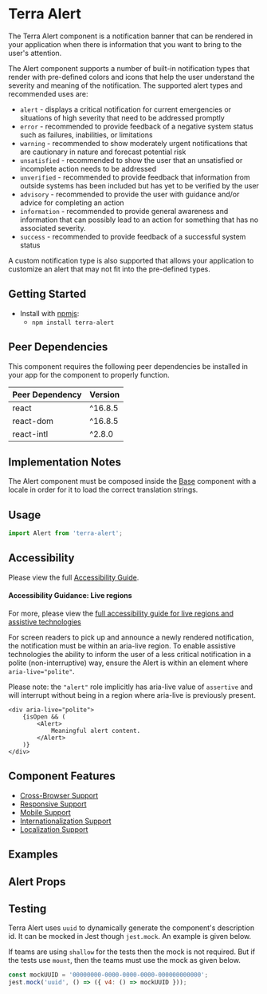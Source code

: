 


<Badge />

# Terra Alert

The Terra Alert component is a notification banner that can be rendered in your application when there is information that you want to bring to the user's attention.

The Alert component supports a number of built-in notification types that render with pre-defined colors and icons that help the user understand the severity and meaning of the notification. The supported alert types and recommended uses are:

- `alert` - displays a critical notification for current emergencies or situations of high severity that need to be addressed promptly
- `error` - recommended to provide feedback of a negative system status such as failures, inabilities, or limitations
- `warning` - recommended to show moderately urgent notifications that are cautionary in nature and forecast potential risk
- `unsatisfied` - recommended to show the user that an unsatisfied or incomplete action needs to be addressed
- `unverified` - recommended to provide feedback that information from outside systems has been included but has yet to be verified by the user
- `advisory` - recommended to provide the user with guidance and/or advice for completing an action
- `information` - recommended to provide general awareness and information that can possibly lead to an action for something that has no associated severity.
- `success` - recommended to provide feedback of a successful system status

A custom notification type is also supported that allows your application to customize an alert that may not fit into the pre-defined types.

## Getting Started

- Install with [npmjs][3]:
  - `npm install terra-alert`

<!-- AUTO-GENERATED-CONTENT:START Peer Dependencies -->
## Peer Dependencies

This component requires the following peer dependencies be installed in your app for the component to properly function.

| Peer Dependency | Version |
|-|-|
| react | ^16.8.5 |
| react-dom | ^16.8.5 |
| react-intl | ^2.8.0 |

<!-- AUTO-GENERATED-CONTENT:END -->

## Implementation Notes
The Alert component must be composed inside the [Base][1] component with a locale in order for it to load the correct translation strings.

[1]: https://engineering.cerner.com/terra-core/components/terra-base/base/base
[3]: https://www.npmjs.com

## Usage

```jsx
import Alert from 'terra-alert';
```

## Accessibility
Please view the full [Accessibility Guide](./accessibility-guide).

<Notice variant="important" ariaLevel="3">

#### Accessibility Guidance: Live regions

For more, please view the [full accessibility guide for live regions and assistive technologies](./accessibility-guide#assistive-technologies)

For screen readers to pick up and announce a newly rendered notification, the notification must be within an aria-live region.
To enable assistive technologies the ability to inform the user of a less critical notification in a polite (non-interruptive) way, ensure the Alert is
within an element where `aria-live="polite"`.

Please note: the `"alert"` role implicitly has aria-live value of `assertive` and will interrupt without being in a region where aria-live is previously present.

<div aria-label="Example code">


    <div aria-live="polite">
        {isOpen && (
            <Alert>
                Meaningful alert content.
            </Alert>
        )}
    </div>

</div>

</Notice>

## Component Features
* [Cross-Browser Support](https://engineering.cerner.com/terra-ui/about/terra-ui/component-standards#cross-browser-support)
* [Responsive Support](https://engineering.cerner.com/terra-ui/about/terra-ui/component-standards#responsive-support)
* [Mobile Support](https://engineering.cerner.com/terra-ui/about/terra-ui/component-standards#mobile-support)
* [Internationalization Support](https://engineering.cerner.com/terra-ui/about/terra-ui/component-standards#internationalization-i18n)
* [Localization Support](https://engineering.cerner.com/terra-ui/about/terra-ui/component-standards#internationalization-i18n)

## Examples
<AlertExample title="Default Alert" />
<ErrorExample title="Error Alert" />
<WarningExample title="Warning Alert" />
<UnsatisfiedExample title="Unsatisfied Alert" />
<UnverifiedExample title="Unverified Alert" />
<AdvisoryExample title="Advisory Alert" />
<InfoExample title="Information Alert" />
<SuccessExample title="Success Alert" />
<CustomExample title="Custom Alert" />
<LongTextExample title="Long Text Alert" />
<ActionExample title="Alert with Action" />
<DismissibleExample title="Dismissible Alert" />
<ActionAndDismissibleExample title="Dismissible Alert with Actions" />

## Alert Props
<AlertPropsTable />

## Testing

Terra Alert uses `uuid` to dynamically generate the component's description id. It can be mocked in Jest though `jest.mock`. An example is given below.

If teams are using `shallow` for the tests then the mock is not required. But if the tests use `mount`, then the teams must use the mock as given below.

```js
const mockUUID = '00000000-0000-0000-0000-000000000000';
jest.mock('uuid', () => ({ v4: () => mockUUID }));
```
